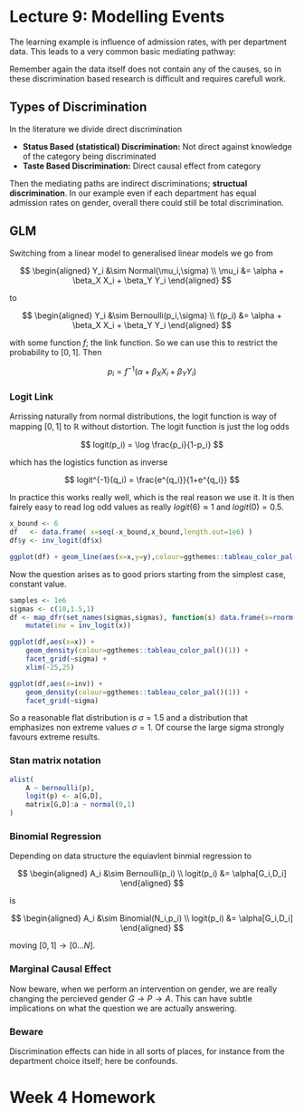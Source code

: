 # Lecture 9: Modelling Events

The learning example is influence of admission rates, with per department data. This leads to a very common basic mediating pathway:

\begin{tikzcd}
& D \arrow[dr] \\
G \arrow[ur] \arrow[rr] && A
\end{tikzcd}

Remember again the data itself does not contain any of the causes, so in these discrimination based research is difficult and requires carefull work.

## Types of Discrimination

In the literature we divide direct discrimination

- **Status Based (statistical) Discrimination:** Not direct against knowledge of the category being discriminated
- **Taste Based Discrimination:** Direct causal effect from category

Then the mediating paths are indirect discriminations; **structual discrimination**. In our example even if each department has equal admission rates on gender, overall there could still be total discrimination.

## GLM

Switching from a linear model to generalised linear models we go from

$$ \begin{aligned}
Y_i   &\sim Normal(\mu_i,\sigma) \\
\mu_i &= \alpha + \beta_X X_i + \beta_Y Y_i
\end{aligned} $$

to

$$ \begin{aligned}
Y_i   &\sim Bernoulli(p_i,\sigma) \\
f(p_i) &= \alpha + \beta_X X_i + \beta_Y Y_i
\end{aligned} $$

with some function $f$; the link function. So we can use this to restrict the probability to $[0,1]$. Then

$$ p_i = f^{-1}(\alpha + \beta_X X_i + \beta_Y Y_i) $$

### Logit Link

Arrissing naturally from normal distributions, the logit function is way of mapping $[0,1]$ to $\mathbb{R}$ without distortion. The logit function is just the log odds

$$ logit(p_i) = \log \frac{p_i}{1-p_i} $$

which has the logistics function as inverse

$$ logit^{-1}(q_i) = \frac{e^{q_i}}{1+e^{q_i}} $$

In practice this works really well, which is the real reason we use it. It is then fairely easy to read log odd values as really $logit(6) \approx 1$ and $logit(0) = 0.5$.

```r
x_bound <- 6
df   <- data.frame( x=seq(-x_bound,x_bound,length.out=1e6) )
df$y <- inv_logit(df$x)

ggplot(df) + geom_line(aes(x=x,y=y),colour=ggthemes::tableau_color_pal()(1))
```

Now the question arises as to good priors starting from the simplest case, constant value.

```r
samples <- 1e6
sigmas <- c(10,1.5,1)
df <- map_dfr(set_names(sigmas,sigmas), function(s) data.frame(x=rnorm(samples,sd=s)), .id='sigma') %>% 
	mutate(inv = inv_logit(x))

ggplot(df,aes(x=x)) +
	geom_density(colour=ggthemes::tableau_color_pal()(1)) +
	facet_grid(~sigma) +
	xlim(-25,25)

ggplot(df,aes(x=inv)) +
	geom_density(colour=ggthemes::tableau_color_pal()(1)) +
	facet_grid(~sigma)
```
So a reasonable flat distribution is $\sigma = 1.5$ and a distribution that emphasizes non extreme values $\sigma = 1$. Of course the large sigma strongly favours extreme results.

### Stan matrix notation

```r
alist(
	A ~ bernoulli(p),
	logit(p) <- a[G,D],
	matrix[G,D]:a ~ normal(0,1)
)
```

### Binomial Regression

Depending on data structure the equiavlent binmial regression to

$$ \begin{aligned}
A_i        &\sim Bernoulli(p_i) \\
logit(p_i) &= \alpha[G_i,D_i]
\end{aligned} $$

is

$$ \begin{aligned}
A_i        &\sim Binomial(N_i,p_i) \\
logit(p_i) &= \alpha[G_i,D_i]
\end{aligned} $$

moving $[0,1] \to [0 ... N]$.

### Marginal Causal Effect

Now beware, when we perform an intervention on gender, we are really changing the percieved gender $G \to P \to A$. This can have subtle implications on what the question we are actually answering.

### Beware

Discrimination effects can hide in all sorts of places, for instance from the department choice itself; here be confounds.

# Week 4 Homework
